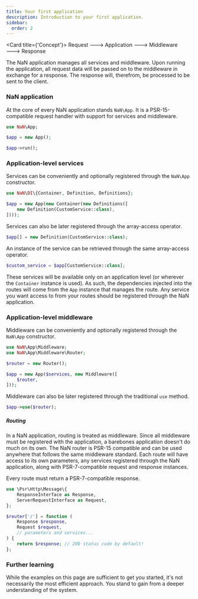 ```yaml
---
title: Your first application
description: Introduction to your first application.
sidebar:
  order: 2
---
```



<Card title={'Concept'}>
	Request &#129106; Application &#129106; Middleware &#129106; Response
</Card>

The NaN application manages all services and middleware.
Upon running the application, all request data will be passed on to the middleware in exchange for a response.
The response will, therefrom, be processed to  be sent to the client.

### NaN application

At the core of every NaN application stands `NaN\App`.
It is a PSR-15-compatible request handler with support for services and middleware.

```php title="index.php"
use NaN\App;

$app = new App();

$app->run();
```

### Application-level services

Services can be conveniently and optionally registered through the `NaN\App` constructor.

```php
use NaN\DI\{Container, Definition, Definitions};

$app = new App(new Container(new Definitions([
	new Definition(CustomService::class),
])));
```

Services can also be later registered through the array-access operator.

```php
$app[] = new Definition(CustomService::class);
```

An instance of the service can be retrieved through the same array-access operator.

```php
$custom_service = $app[CustomService::class];
```

These services will be available only on an application level (or wherever the `Container` instance is used).
As such, the dependencies injected into the routes will come from the `App` instance that manages the route.
Any service you want access to from your routes should be registered through the NaN application.

### Application-level middleware

Middleware can be conveniently and optionally registered through the `NaN\App` constructor.

```php
use NaN\App\Middleware;
use NaN\App\Middleware\Router;

$router = new Router();

$app = new App($services, new Middleware([
	$router,
]));
```

Middleware can also be later registered through the traditional `use` method.

```php
$app->use($router);
```

##### Routing

In a NaN application, routing is treated as middleware.
Since all middleware must be registered with the application, a barebones application doesn't do much on its own.
The NaN router is PSR-15 compatible and can be used anywhere that follows the same middleware standard.
Each route will have access to its own parameters,
	any services registered through the NaN application,
	along with PSR-7-compatible request and response instances.

Every route must return a PSR-7-compatible response.

```php
use \Psr\Http\Message\{
	ResponseInterface as Response,
	ServerRequestInterface as Request,
};

$router['/'] = function (
	Response $response,
	Request $request,
	// parameters and services...
) {
	return $response; // 200 status code by default!
};
```

### Further learning

While the examples on this page are sufficient to get you started, it's not necessarily the most efficient approach.
You stand to gain from a deeper understanding of the system.